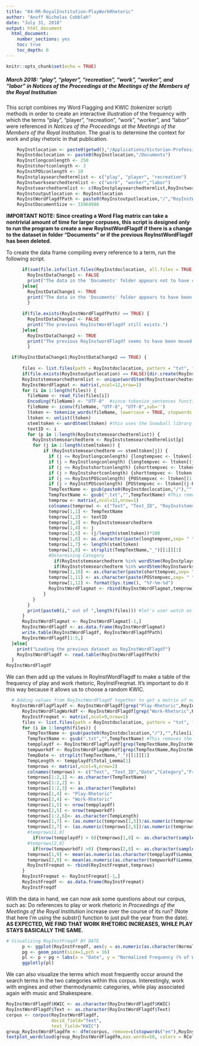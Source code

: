 ```yaml
---
title: "04-RR-RoyalInstitution-PlayWorkRhetoric"
author: "Anoff Nicholas Cobblah"
date: "July 31, 2018"
output: html_document
  html_document:
    number_sections: yes
    toc: true
    toc_depth: 6
---
```


```r
knitr::opts_chunk$set(echo = TRUE)
```


##### March 2018: "play", "player", "recreation", "work", "worker", and "labor" in *Notices of the Proceedings at the Meetings of the Members of the Royal Institution*

This script combines my Word Flagging and KWIC (tokenizer script) methods in order to create an interactive illustration of the frequency with which the terms "play", "player", "recreation", "work", "worker", and "labor" were referenced in *Notices of the Proceedings at the Meetings of the Members of the Royal Institution*. The goal is to determine the context for work and play rhetoric in that publication.

```r
    RoyInstlocation <- paste0(getwd(),"/Applications/Victorian-Professional-Science-Writing/Royal-Institution")
    RoyInstdoclocation <- paste0(RoyInstlocation,"/Documents")
    RoyInstlongconlength <- 250
    RoyInstshortconlength <- 3
    RoyInstPOSconlength <- 10
    RoyInstplaysearchedtermlist <- c("play", "player", "recreation")
    RoyInstworksearchedtermlist <- c("work", "worker","labor")
    RoyInstsearchedtermlist <- c(RoyInstplaysearchedtermlist,RoyInstworksearchedtermlist)
    RoyInstoutputlocation <- RoyInstlocation
    RoyInstWordFlagdfPath <- paste0(RoyInstoutputlocation,"/","RoyInstWordFlagdf.txt")
    RoyInstDocumentSize <- 31964986
```

**IMPORTANT NOTE: Since creating a Word Flag matrix can take a nontrivial amount of time for larger corpuses, this script is designed only to run the program to create a new RoyInstWordFlagdf if there is a change to the dataset in folder "Documents" or if the previous RoyInstWordFlagdf has been deleted.**

To create the data frame compiling every reference to a term, run the following script.

```r
      if(sum(file.info(list.files(RoyInstdoclocation, all.files = TRUE, recursive = TRUE, full.names=TRUE))$size) == RoyInstDocumentSize) {
        RoyInstDataChange1 <- FALSE
        print("The data in the 'Documents' folder appears not to have changed.")
      }else{
        RoyInstDataChange1 <- TRUE
        print("The data in the 'Documents' folder appears to have been changed. A new RoyInstWordFlagdf will therefore be created. TO UPDATE THIS SCRIPT, PLEASE CHANGE THE RoyInstDocumentSize TO REFLECT THE NEW SIZE OF THE DOCUMENTS.")
        }
      
      if(file.exists(RoyInstWordFlagdfPath) == TRUE) {
        RoyInstDataChange2 <- FALSE
        print("The previous RoyInstWordFlagdf still exists.")
      }else{
        RoyInstDataChange2 <- TRUE
        print("The previous RoyInstwordFlagdf seems to have been moved or deleted.  A new RoyInstWordFlag will therefore be created.")
        }

  if(RoyInstDataChange1|RoyInstDataChange2 == TRUE) {
  
      files <- list.files(path = RoyInstdoclocation, pattern = "txt", full.names = TRUE) #creates vector of txt file names.
      if(file.exists(RoyInstoutputlocation) == FALSE){dir.create(RoyInstoutputlocation)}
      RoyInststemsearchedtermlist <- unique(wordStem(RoyInstsearchedtermlist)) #lemmatizes the list of terms you want to search for.
      RoyInstWordFlagmat <- matrix(,ncol=12,nrow=1)
      for (i in 1:length(files)) {
        fileName <- read_file(files[i])
        Encoding(fileName) <- "UTF-8"  #since tokenize_sentences function requires things to be encoded in UTF-8, need to remove some data.
        fileName <- iconv(fileName, "UTF-8", "UTF-8",sub='')
        ltoken <- tokenize_words(fileName, lowercase = TRUE, stopwords = NULL, simplify = FALSE)
        ltoken <- unlist(ltoken)
        stemltoken <- wordStem(ltoken) #this uses the Snowball library to lemmatize the entire text.
        textID <- i
        for (p in 1:length(RoyInststemsearchedtermlist)) {
          RoyInststemsearchedterm <- RoyInststemsearchedtermlist[p]
          for (j in 1:length(stemltoken)) {
              if (RoyInststemsearchedterm == stemltoken[j]) {
                if (j <= RoyInstlongconlength) {longtempvec <- ltoken[(1:(j+RoyInstlongconlength))]}
                if (j > RoyInstlongconlength) {longtempvec <- ltoken[(j-RoyInstlongconlength):(j+RoyInstlongconlength)]}
                if (j <= RoyInstshortconlength) {shorttempvec <- ltoken[(1:(j+RoyInstshortconlength))]}
                if (j > RoyInstshortconlength) {shorttempvec <- ltoken[(j-RoyInstshortconlength):(j+RoyInstshortconlength)]}
                if (j <= RoyInstPOSconlength) {POStempvec <- ltoken[(1:(j+RoyInstPOSconlength))]}
                if (j > RoyInstPOSconlength) {POStempvec <- ltoken[(j-RoyInstPOSconlength):(j+RoyInstPOSconlength)]}
                TempTextName <- gsub(paste0(RoyInstdoclocation,"/"),"",files[i]) #This grabs just the end of the file path.
                TempTextName <- gsub(".txt","",TempTextName) #This removes the .txt from the end of the name.
                temprow <- matrix(,ncol=12,nrow=1)
                colnames(temprow) <- c("Text", "Text_ID", "RoyInststemsearchedterm","Lemma","Lemma_Perc","KWIC","Total_Lemma","Date","Category","Short_KWIC","POS_KWIC","Current_Date")
                temprow[1,1] <- TempTextName
                temprow[1,2] <- textID
                temprow[1,3] <- RoyInststemsearchedterm
                temprow[1,4] <- j
                temprow[1,5] <- (j/length(stemltoken))*100
                temprow[1,6] <- as.character(paste(longtempvec,sep= " ",collapse=" "))
                temprow[1,7] <- length(stemltoken)
                temprow[1,8] <- strsplit(TempTextName,"_")[[1]][1]
                #Determining Category
                  if(RoyInststemsearchedterm %in% wordStem(RoyInstplaysearchedtermlist)) {temprow[1,9] <- "Play-Rhetoric"}
                  if(RoyInststemsearchedterm %in% wordStem(RoyInstworksearchedtermlist)) {temprow[1,9] <- "Work-Rhetoric"}
                temprow[1,10] <- as.character(paste(shorttempvec,sep= " ",collapse=" "))
                temprow[1,11] <- as.character(paste(POStempvec,sep= " ",collapse=" "))
                temprow[1,12] <- format(Sys.time(), "%Y-%m-%d")
                RoyInstWordFlagmat <- rbind(RoyInstWordFlagmat,temprow)
              }
          }
        }
        print(paste0(i," out of ",length(files))) #let's user watch as code runs for long searches
      }
      RoyInstWordFlagmat <- RoyInstWordFlagmat[-1,]
      RoyInstWordFlagdf <- as.data.frame(RoyInstWordFlagmat)
      write.table(RoyInstWordFlagdf, RoyInstWordFlagdfPath)
      RoyInstWordFlagdf[1:5,]
  }else{
    print("Loading the previous dataset as RoyInstWordFlagdf")
    RoyInstWordFlagdf <- read.table(RoyInstWordFlagdfPath)
  }
RoyInstWordFlagdf
```


We can then add up the values in RoyInstWordFlagdf to make a table of the frequency of play and work rhetoric, RoyInstFreqmat. It's important to do it this way because it allows us to choose a random KWIC.

```r
  # Adding values from RoyInstWordFlagdf together to get a matrix of normalized frequencies for each category, as RoyInstFreqmat
  RoyInstWordFlagPlaydf <- RoyInstWordFlagdf[grep("Play-Rhetoric",RoyInstWordFlagdf$Category),]
      RoyInstWordFlagWorkdf <- RoyInstWordFlagdf[grep("Work-Rhetoric",RoyInstWordFlagdf$Category),]
      RoyInstFreqmat <- matrix(,ncol=9,nrow=1)
      files <- list.files(path = RoyInstdoclocation, pattern = "txt", full.names = TRUE)
      for (i in 1:length(files)) {
        TempTextName <- gsub(paste0(RoyInstdoclocation,"/"),"",files[i]) #This grabs just the end of the file path.
        TempTextName <- gsub(".txt","",TempTextName) #This removes the .txt from the end of the name.
        tempplaydf <- RoyInstWordFlagPlaydf[grep(TempTextName,RoyInstWordFlagPlaydf$Text),]
        tempworkdf <- RoyInstWordFlagWorkdf[grep(TempTextName,RoyInstWordFlagWorkdf$Text),]
        TempDate <- strsplit(TempTextName,"_")[[1]][1]
        TempLength <- tempplaydf$Total_Lemma[1]
        temprows <- matrix(,ncol=9,nrow=2)
        colnames(temprows) <- c("Text", "Text_ID","Date","Category","Frequency","Total_Lemma","Normalized_Freq","Sample_KWIC","Avg_Lemma_Perc")
        temprows[1:2,1] <- as.character(TempTextName)
        temprows[1:2,2] <- i
        temprows[1:2,3] <- as.character(TempDate)
        temprows[1,4] <- "Play-Rhetoric"
        temprows[2,4] <- "Work-Rhetoric"
        temprows[1,5] <- nrow(tempplaydf)
        temprows[2,5] <- nrow(tempworkdf)
        temprows[1:2,6]<- as.character(TempLength)
        temprows[1,7] <- (as.numeric(temprows[1,5])/as.numeric(temprows[1,6]))*100
        temprows[2,7] <- (as.numeric(temprows[2,5])/as.numeric(temprows[2,6]))*100
        #temprows[1,8]
          if(nrow(tempplaydf) > 0){temprows[1,8] <- as.character(sample(tempplaydf$Short_KWIC,1))}else{temprows[1,8] <- NA}
        #temprows[2,8]
          if(nrow(tempworkdf) >0) {temprows[2,8] <- as.character(sample(tempworkdf$Short_KWIC,1))}else{temprows[2,8] <- NA}
        temprows[1,9] <- mean(as.numeric(as.character(tempplaydf$Lemma_Perc)))
        temprows[2,9] <- mean(as.numeric(as.character(tempworkdf$Lemma_Perc)))
        RoyInstFreqmat <- rbind(RoyInstFreqmat,temprows)
      }
      RoyInstFreqmat <- RoyInstFreqmat[-1,]
      RoyInstFreqdf <- as.data.frame(RoyInstFreqmat)
      RoyInstFreqdf
```

With the data in hand, we can now ask some questions about our corpus, such as: Do references to play or work rhetoric in *Proceedings of the Meetings of the Royal Institution* increase over the course of its run? (Note that here I'm using the substr() function to just pull the year from the date). **AS EXPECTED, WE FIND THAT WORK RHETORIC INCREASES, WHILE PLAY STAYS BASICALLY THE SAME.** 

```r
# Visualizing RoyInstFreqdf BY DATE
      p <- ggplot(RoyInstFreqdf, aes(y = as.numeric(as.character(Normalized_Freq)), x = as.numeric(substr(Date,1,4)), color = Category, label = Sample_KWIC))
      pg <- geom_point(size=1,pch = 16)
      pl <- p + pg + labs(x = "Date", y = "Normalized Frequency (% of Words in Text)", title = "Appearances of Play and Work Rhetoric within Proceedings \nof the Meetings of the Royal Institution")
      ggplotly(pl)
```


We can also visualize the terms which most frequently occur around the search terms in the two categories within this corpus. Interestingly, work with engines and other thermodynamic categories, while play associated again with music and Shakespeare.
```r
RoyInstWordFlagdf$KWIC <- as.character(RoyInstWordFlagdf$KWIC)
RoyInstWordFlagdf$Text <- as.character(RoyInstWordFlagdf$Text)
corpus <- corpus(RoyInstWordFlagdf, 
                 docid_field="Text", 
                 text_field="KWIC")
group_RoyInstWordFlagdfm <- dfm(corpus, remove=c(stopwords("en"),RoyInstsearchedtermlist), remove_punct=TRUE, remove_numbers = TRUE, groups="Category")
textplot_wordcloud(group_RoyInstWordFlagdfm,max.words=50, colors = RColorBrewer::brewer.pal(8,"Dark2"), comparison=TRUE)
```

